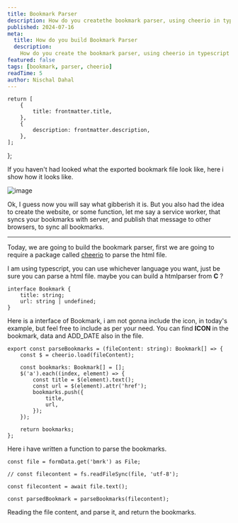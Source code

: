 ```yaml
---
title: Bookmark Parser
description: How do you createthe bookmark parser, using cheerio in typescript.
published: 2024-07-16
meta:
  title: How do you build Bookmark Parser
  description:
    How do you create the bookmark parser, using cheerio in typescript
featured: false
tags: [bookmark, parser, cheerio]
readTime: 5
author: Nischal Dahal
---
```


  
    return [
    	{
    		title: frontmatter.title,
    	},
    	{
    		description: frontmatter.description,
    	},
    ];

};


<PostHeading
	title={frontmatter.title}
	readingTime={frontmatter.readTime}
	tags={frontmatter.tags}
	date={frontmatter.published}
	author={frontmatter.author}
/>

If you haven't had looked what the exported bookmark file look like, here i show
how it looks like.

![image](/bookmark.png)

Ok, I guess now you will say what gibberish it is. But you also had the idea to
create the website, or some function, let me say a service worker, that syncs
your bookmarks with server, and publish that message to other browsers, to sync
all bookmarks.

---

Today, we are going to build the bookmark parser, first we are going to require
a package called [cheerio](https://cheerio.js.org) to parse the html file.

I am using typescript, you can use whichever language you want, just be sure you
can parse a html file. maybe you can build a htmlparser from **C** ?

```tsx
interface Bookmark {
	title: string;
	url: string | undefined;
}
```

Here is a interface of Bookmark, i am not gonna include the icon, in today's
example, but feel free to include as per your need. You can find **ICON** in the
bookmark, data and ADD_DATE also in the file.

```tsx
export const parseBookmarks = (fileContent: string): Bookmark[] => {
	const $ = cheerio.load(fileContent);

	const bookmarks: Bookmark[] = [];
	$('a').each((index, element) => {
		const title = $(element).text();
		const url = $(element).attr('href');
		bookmarks.push({
			title,
			url,
		});
	});

	return bookmarks;
};
```

Here i have written a function to parse the bookmarks.

```tsx
const file = formData.get('bmrk') as File;

// const filecontent = fs.readFileSync(file, 'utf-8');

const filecontent = await file.text();

const parsedBookmark = parseBookmarks(filecontent);
```

Reading the file content, and parse it, and return the bookmarks.
